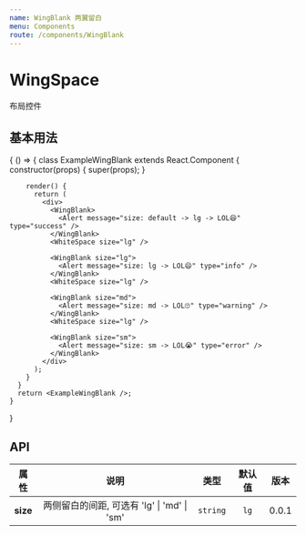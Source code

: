 ```yaml
---
name: WingBlank 两翼留白
menu: Components
route: /components/WingBlank
---
```



# WingSpace

布局控件

## 基本用法

<Playground>
  {
    () => {
      class ExampleWingBlank extends React.Component {
        constructor(props) {
          super(props);
        }

        render() {
          return (
            <div>
              <WingBlank>
                <Alert message="size: default -> lg -> LOL😆" type="success" />
              </WingBlank>
              <WhiteSpace size="lg" />

              <WingBlank size="lg">
                <Alert message="size: lg -> LOL😄" type="info" />
              </WingBlank>
              <WhiteSpace size="lg" />

              <WingBlank size="md">
                <Alert message="size: md -> LOL🙄" type="warning" />
              </WingBlank>
              <WhiteSpace size="lg" />

              <WingBlank size="sm">
                <Alert message="size: sm -> LOL😭" type="error" />
              </WingBlank>
            </div>
          );
        }
      }
      return <ExampleWingBlank />;
    }
  }
</Playground>

## API

| 属性 |                            说明                             |  类型  | 默认值 | 版本  |
| :--: | :---------------------------------------------------------: | :----: | :----: | :---: |
| **size** | 两侧留白的间距, 可选有 'lg' \| 'md' \| 'sm' | `string` |   `lg`   | 0.0.1 |

<Props of={WingBlank} />